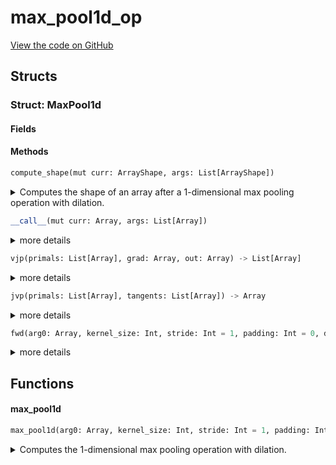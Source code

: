 # max_pool1d_op



[View the code on GitHub](https://github.com/endia-ai/Endia/tree/nightly/endia/functional/spacial_ops/max_pool1d_op.mojo)

## Structs

### Struct: MaxPool1d





#### Fields

#### Methods

```python
compute_shape(mut curr: ArrayShape, args: List[ArrayShape])
```

<details>
<summary>Computes the shape of an array after a 1-dimensional max pooling operation with dilation.</summary>

###### Args

- ``curr``: ``ArrayShape``
  The ArrayShape to store the result of the computation.

- ``args``: ``List[ArrayShape]``
  The input ArrayShape, and the pooling parameters encoded in an ArrayShape.


</details>

```python
__call__(mut curr: Array, args: List[Array])
```

<details>
<summary>more details</summary>

###### Args

- ``curr``: ``Array``
  

- ``args``: ``List[Array]``
  


</details>

```python
vjp(primals: List[Array], grad: Array, out: Array) -> List[Array]
```

<details>
<summary>more details</summary>

###### Args

- ``primals``: ``List[Array]``
  

- ``grad``: ``Array``
  

- ``out``: ``Array``
  

###### Returns
- ``List[Array]`` - 


</details>

```python
jvp(primals: List[Array], tangents: List[Array]) -> Array
```

<details>
<summary>more details</summary>

###### Args

- ``primals``: ``List[Array]``
  

- ``tangents``: ``List[Array]``
  

###### Returns
- ``Array`` - 


</details>

```python
fwd(arg0: Array, kernel_size: Int, stride: Int = 1, padding: Int = 0, dilation: Int = 1) -> Array
```

<details>
<summary>more details</summary>

###### Args

- ``arg0``: ``Array``
  

- ``kernel_size``: ``Int``
  

- ``stride``: ``Int`` (default: ``1``)
  

- ``padding``: ``Int`` (default: ``0``)
  

- ``dilation``: ``Int`` (default: ``1``)
  

###### Returns
- ``Array`` - 


</details>

## Functions

#### **max_pool1d**

```python
max_pool1d(arg0: Array, kernel_size: Int, stride: Int = 1, padding: Int = 0, dilation: Int = 1) -> Array
```

<details>
<summary>Computes the 1-dimensional max pooling operation with dilation.</summary>

###### Args

- ``arg0``: ``Array``
  The input tensor.

- ``kernel_size``: ``Int``
  The size of the pooling kernel.

- ``stride``: ``Int`` (default: ``1``)
  The stride of the pooling operation.

- ``padding``: ``Int`` (default: ``0``)
  The padding to apply to the input tensor.

- ``dilation``: ``Int`` (default: ``1``)
  The dilation to apply to the input tensor.

###### Returns
- ``Array`` - The result of the 1-dimensional max pooling operation.


</details>

